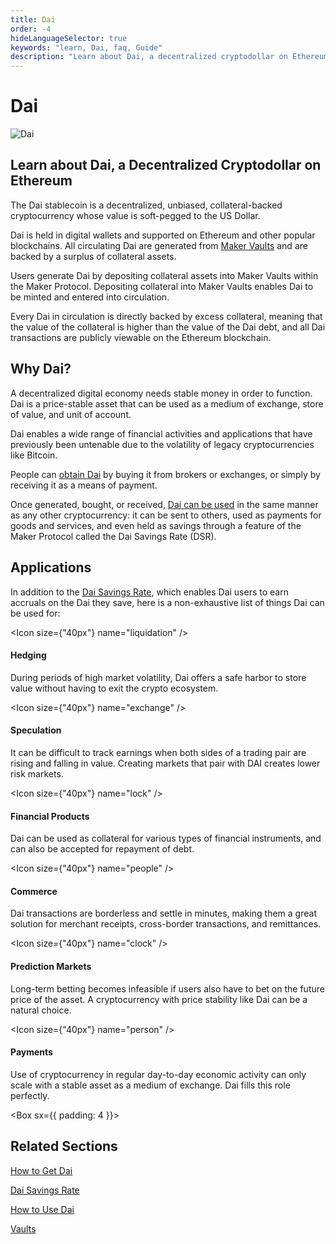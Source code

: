 ```yaml
---
title: Dai
order: -4
hideLanguageSelector: true
keywords: "learn, Dai, faq, Guide"
description: "Learn about Dai, a decentralized cryptodollar on Ethereum."
---
```


# Dai

<InfoBlock>


![Dai](/images/illustrations/Short-3.png)

<Box>


## Learn about Dai, a Decentralized Cryptodollar on Ethereum

</Box>


</InfoBlock>


The Dai stablecoin is a decentralized, unbiased, collateral-backed cryptocurrency whose value is soft-pegged to the US Dollar.

Dai is held in digital wallets and supported on Ethereum and other popular blockchains. All circulating Dai are generated from [Maker Vaults](/learn/vaults/) and are backed by a surplus of collateral assets.

Users generate Dai by depositing collateral assets into Maker Vaults within the Maker Protocol. Depositing collateral into Maker Vaults enables Dai to be minted and entered into circulation.

Every Dai in circulation is directly backed by excess collateral, meaning that the value of the collateral is higher than the value of the Dai debt, and all Dai transactions are publicly viewable on the Ethereum blockchain.

## Why Dai?

A decentralized digital economy needs stable money in order to function. Dai is a price-stable asset that can be used as a medium of exchange, store of value, and unit of account.

Dai enables a wide range of financial activities and applications that have previously been untenable due to the volatility of legacy cryptocurrencies like Bitcoin.

People can [obtain Dai](/learn/Dai/get-dai/) by buying it from brokers or exchanges, or simply by receiving it as a means of payment.

Once generated, bought, or received, [Dai can be used](/learn/Dai/use-dai/) in the same manner as any other cryptocurrency: it can be sent to others, used as payments for goods and services, and even held as savings through a feature of the Maker Protocol called the Dai Savings Rate (DSR).

## Applications

In addition to the [Dai Savings Rate](/learn/Dai/dsr/), which enables Dai users to earn accruals on the Dai they save, here is a non-exhaustive list of things Dai can be used for:

<Tout>


<Box>


<Chocolate>


<Box>


<Icon size={"40px"} name="liquidation" />

#### Hedging

During periods of high market volatility, Dai offers a safe harbor to store value without having to exit the crypto ecosystem.

</Box>


<Box>

<Icon size={"40px"} name="exchange" />

#### Speculation

It can be difficult to track earnings when both sides of a trading pair are rising and falling in value. Creating markets that pair with DAI creates lower risk markets.

</Box>


<Box>


<Icon size={"40px"} name="lock" />

#### Financial Products

Dai can be used as collateral for various types of financial instruments, and can also be accepted for repayment of debt.

</Box>


</Chocolate>


<Chocolate>


<Box>


<Icon size={"40px"} name="people" />

#### Commerce

Dai transactions are borderless and settle in minutes, making them a great solution for merchant receipts, cross-border transactions, and remittances.

</Box>


<Box>


<Icon size={"40px"} name="clock" />

#### Prediction Markets

Long-term betting becomes infeasible if users also have to bet on the future price of the asset. A cryptocurrency with price stability like Dai can be a natural choice.

</Box>


<Box>


<Icon size={"40px"} name="person" />

#### Payments

Use of cryptocurrency in regular day-to-day economic activity can only scale with a stable asset as a medium of exchange. Dai fills this role perfectly.

</Box>


</Chocolate>


</Box>


</Tout>


<Box sx={{ padding: 4 }}>


## Related Sections

<List>


[How to Get Dai](/learn/Dai/get-dai/)

[Dai Savings Rate](/learn/Dai/dsr/)

[How to Use Dai](/learn/Dai/use-dai/)

[Vaults](/learn/vaults/)

</List>


</Box>

